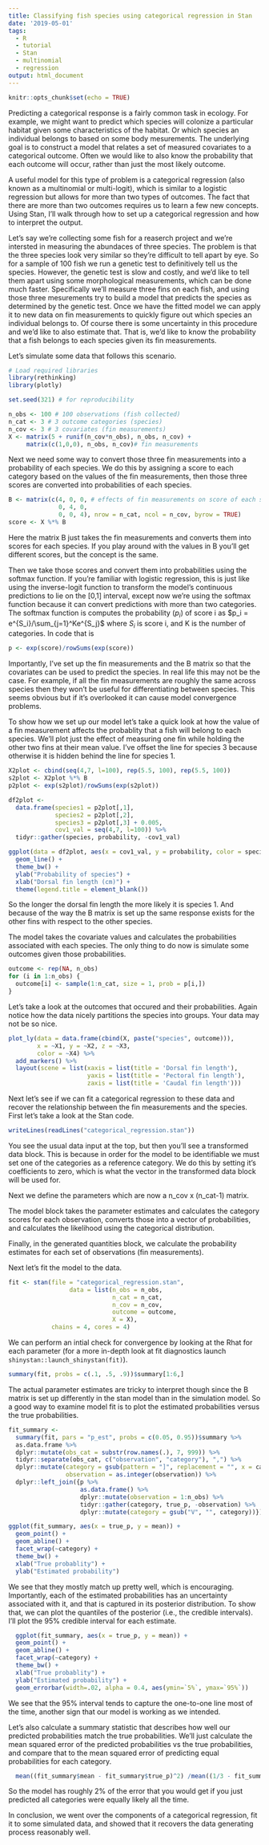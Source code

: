 ```yaml
---
title: Classifying fish species using categorical regression in Stan
date: '2019-05-01'
tags:
  - R
  - tutorial
  - Stan
  - multinomial
  - regression
output: html_document
---
```


```r
knitr::opts_chunk$set(echo = TRUE)
```

Predicting a categorical response is a fairly common task in ecology. For example, we might
want to predict which species will colonize a particular habitat given some characteristics of the habitat. Or which species an individual belongs to based on some body mesurements. The underlying goal is to construct a model that relates a set of measured covariates to a categorical outcome. Often we would like to also know the probability that each outcome will occur, rather than just the most likely outcome.
 
A useful model for this type of problem is a categorical regression (also known as a multinomial or multi-logit), which is similar to a logistic regression but allows for more than two types of outcomes. The fact that there are more than two outcomes requires us to learn a few new concepts. Using Stan, I'll walk through how to set up a categorical regression and how to interpret the output.
 
Let's say we're collecting some fish for a reaserch project and we're intersted in measuring the abundaces of three species. The problem is that the three species look very similar so they're difficult to tell apart by eye. So for a sample of 100 fish we run a genetic test to definitively tell us the species. However, the genetic test is slow and costly, and we'd like to tell them apart using some morphological measurements, which can be done much faster. Specifically we'll measure three fins on each fish, and using those three mesurements try to build a model that predicts the species as determined by the genetic test. Once we have the fitted model we can apply it to new data on fin measurements to quickly figure out which species an individual belongs to. Of course there is some uncertainty in this procedure and we'd like to also estimate that. That is, we'd like to know the probability that a fish belongs to each species given its fin measurements.

Let's simulate some data that follows this scenario.
```r
# Load required libraries
library(rethinking)
library(plotly)
```

```r
set.seed(321) # for reproducibility

n_obs <- 100 # 100 observations (fish collected)
n_cat <- 3 # 3 outcome categories (species)
n_cov <- 3 # 3 covariates (fin measurements)
X <- matrix(5 + runif(n_cov*n_obs), n_obs, n_cov) +
     matrix(c(1,0,0), n_obs, n_cov)# fin measurements
```

Next we need some way to convert those three fin measurements into a probability of
each species. We do this by assigning a score to each category based on the
values of the fin measurements, then those three scores are converted into probabilities
of each species.
```r
B <- matrix(c(4, 0, 0, # effects of fin measurements on score of each species
              0, 4, 0, 
              0, 0, 4), nrow = n_cat, ncol = n_cov, byrow = TRUE)
score <- X %*% B
```
Here the matrix B just takes the fin measurements and converts them into scores for each
species. If you play around with the values in B you'll get different scores, but the
concept is the same.

Then we take those scores and convert them into probabilities using the softmax function.
If you're familiar with logistic regression, this is just like using
the inverse-logit function to transform the model's continuous predictions to lie on the [0,1] interval, except now we're using the softmax function because it can convert predictions with more than two categories. The softmax function is computes the probability $(p_i)$ of score i as $p_i = e^{S_i}/\sum_{j=1}^Ke^{S_j}$ where $S_i$ is score i, and K is the number of categories. In code that is
```r
p <- exp(score)/rowSums(exp(score))
```

Importantly, I've set up the fin measurements and the B matrix so that
the covariates can be used to predict the species. In real life this may not be the case. For example, if all the fin measurements are roughly the same across species then they won't be useful for differentiating between species. This seems obvious but if it's overlooked it can cause model convergence problems. 

To show how we set up our model let's take a quick look at how the value of a fin 
measurement affects the probablity that a fish will belong to each species. We'll plot 
just the effect of measuring one fin while holding the other two fins at their mean value. I've offset the line for species 3 because otherwise it is hidden behind the line for species 1.

```r
X2plot <- cbind(seq(4,7, l=100), rep(5.5, 100), rep(5.5, 100))
s2plot <- X2plot %*% B
p2plot <- exp(s2plot)/rowSums(exp(s2plot))

df2plot <- 
  data.frame(species1 = p2plot[,1],
             species2 = p2plot[,2],
             species3 = p2plot[,3] + 0.005,
             cov1_val = seq(4,7, l=100)) %>%
  tidyr::gather(species, probability, -cov1_val) 

ggplot(data = df2plot, aes(x = cov1_val, y = probability, color = species)) +
  geom_line() +
  theme_bw() +
  ylab("Probability of species") +
  xlab("Dorsal fin length (cm)") +
  theme(legend.title = element_blank())
```

So the longer the dorsal fin length the more likely it is species 1. And because of the way the B matrix is set up the same response exists for the other fins with respect to the other species.

The model takes the covariate values and calculates the probabilities associated with each species. The only thing to do now is simulate some outcomes given those probabilities.
```r
outcome <- rep(NA, n_obs)
for (i in 1:n_obs) {
  outcome[i] <- sample(1:n_cat, size = 1, prob = p[i,])  
}
```

Let's take a look at the outcomes that occured and their probabilities. Again notice how the data nicely partitions the species into groups. Your data may not be so nice.
```r
plot_ly(data = data.frame(cbind(X, paste("species", outcome))), 
        x = ~X1, y = ~X2, z = ~X3, 
        color = ~X4) %>%
  add_markers() %>%
  layout(scene = list(xaxis = list(title = 'Dorsal fin length'),
                      yaxis = list(title = 'Pectoral fin length'),
                      zaxis = list(title = 'Caudal fin length')))
```

Next let's see if we can fit a categorical regression to these data
and recover the relationship between the fin measurements and the species.
First let's take a look at the Stan code.
```r
writeLines(readLines("categorical_regression.stan"))
```

You see the usual data input at the top, but then you'll see a 
transformed data block. This is because in order for the model to be
identifiable we must set one of the categories as a reference category. We
do this by setting it's coefficients to zero, which is what the vector in the
transformed data block will be used for.

Next we define the parameters which are now a n_cov x (n_cat-1) matrix.

The model block takes the parameter estimates and calculates the category scores for 
each observation, converts those into a vector of probabilities, and calculates
the likelihood using the categorical distribution.

Finally, in the generated quantities block, we calculate the probability estimates for each set of observations (fin measurements).


Next let's fit the model to the data.
```r
fit <- stan(file = "categorical_regression.stan", 
                 data = list(n_obs = n_obs, 
                             n_cat = n_cat,
                             n_cov = n_cov,
                             outcome = outcome,
                             X = X),
            chains = 4, cores = 4)
```

We can perform an intial check for convergence by looking at the Rhat for
each parameter (for a more in-depth look at fit diagnostics launch
`shinystan::launch_shinystan(fit)`).
```r
summary(fit, probs = c(.1, .5, .9))$summary[1:6,]
```

The actual parameter estimates are tricky to interpret though since
the B matrix is set up differently in the stan model than in the 
simulation model. So a good way to examine model fit is to plot the
estimated probabilities versus the true probabilities.
```r
fit_summary <- 
  summary(fit, pars = "p_est", probs = c(0.05, 0.95))$summary %>% 
  as.data.frame %>%
  dplyr::mutate(obs_cat = substr(row.names(.), 7, 999)) %>%
  tidyr::separate(obs_cat, c("observation", "category"), ",") %>%
  dplyr::mutate(category = gsub(pattern = "]", replacement = "", x = category),
                observation = as.integer(observation)) %>%
  dplyr::left_join({p %>% 
                    as.data.frame() %>% 
                    dplyr::mutate(observation = 1:n_obs) %>%
                    tidyr::gather(category, true_p, -observation) %>%
                    dplyr::mutate(category = gsub("V", "", category))})

ggplot(fit_summary, aes(x = true_p, y = mean)) +
  geom_point() +
  geom_abline() +
  facet_wrap(~category) +
  theme_bw() +
  xlab("True probablity") +
  ylab("Estimated probability") 
```

We see that they mostly match up pretty well, which is encouraging.
Importantly, each of the estimated probabilities has an uncertainty associated 
with it, and that is captured in its posterior distribution. To show that, we can plot
the quantiles of the posterior (i.e., the credible intervals). I'll plot the
95% credible interval for each estimate.
```r
  ggplot(fit_summary, aes(x = true_p, y = mean)) +
  geom_point() +
  geom_abline() +
  facet_wrap(~category) +
  theme_bw() +
  xlab("True probablity") +
  ylab("Estimated probability") +
  geom_errorbar(width=.02, alpha = 0.4, aes(ymin=`5%`, ymax=`95%`))
```

We see that the 95% interval tends to capture the one-to-one line most of the time, another sign that our model is working as we intended.

Let's also calculate a summary statistic that describes how well our predicted 
probabilities match the true probabilities. We'll just calculate the mean squared
error of the predicted probabilities vs the true probabilities, and compare that
to the mean squared error of predicting equal probabilities for each category.
```r
  mean((fit_summary$mean - fit_summary$true_p)^2) /mean((1/3 - fit_summary$true_p)^2)
```
So the model has roughly 2% of the error that you would get if you just predicted all categories were equally likely all the time.

In conclusion, we went over the components of a categorical regression, fit it to some simulated data, and showed that it recovers the data generating process reasonably well.
  